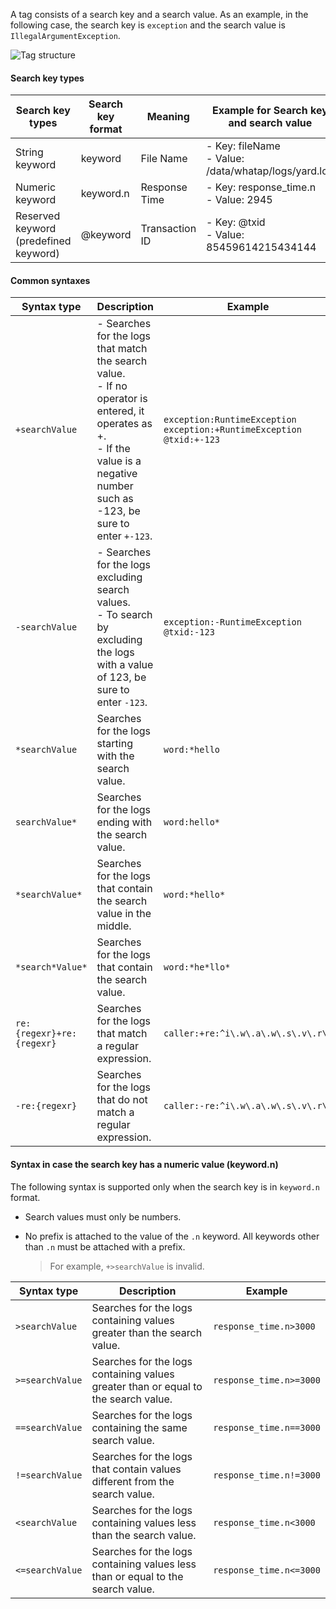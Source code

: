A tag consists of a search key and a search value. As an example, in the following case, the search key is `exception` and the search value is `IllegalArgumentException`.

![Tag structure](/img/log-filter-comp.png)

#### Search key types

| Search key types                          | Search key format | Meaning          | Example for Search key and search value                           | Seach example                             |
| ----------------------------------------- | ----------------- | ---------------- | ----------------------------------------------------------------- | ----------------------------------------- |
| String keyword                            | keyword           | File Name        | -   Key: fileName<br/> - Value: /data/whatap/logs/yard.log        | `fileName:/data/whatap/logs/yard.log`     |
| Numeric keyword                           | keyword.n         | Response Time    | -   Key: response_time.n<br/> - Value: 2945                       | `response_time.n>=2945`                   |
| Reserved keyword<br/>(predefined keyword) | @keyword          | Transaction ID   | -   Key: @txid<br/> - Value: 85459614215434144                    | `@txid:85459614215434144`                 |

<!-- 230913 임시 삭제 >

| 로그 본문 키워드                     | content      | 로그 본문   | - 키: content<br/> - 값: 사용자 입력값              | `content: *ERROR*`                    |

:::note

**Content 검색 키**

* Content 검색 키는 인덱싱되지 않은 로그의 본문을 대상으로 검색합니다. For example, if you enter `content: *ERROR*`, the logs containing `ERROR` are searched among the log bodies. 

* If you do not know which keywords need to be used for indexing, use the content search keys to identify the logs containing problematic keywords. Afterwards, you can improve the search performance by setting a parser with the keyword through the log parser settings in ***Log setting*** and creating indexes.

:::
-->

#### Common syntaxes

| Syntax type               | Description                                                                                                                                                                                 | Example                                                                            |
| ------------------------- | ------------------------------------------------------------------------------------------------------------------------------------------------------------------------------------------- | ---------------------------------------------------------------------------------- |
| `+searchValue`            | -   Searches for the logs that match the search value.<br/> - If no operator is entered, it operates as +.<br/> - If the value is a negative number such as -123, be sure to enter `+-123`. | `exception:RuntimeException` <br/> `exception:+RuntimeException`<br/>`@txid:+-123` |
| `-searchValue`            | -   Searches for the logs excluding search values.<br/> - To search by excluding the logs with a value of 123, be sure to enter `-123`.                                                     | `exception:-RuntimeException`<br/> `@txid:-123`                                    |
| `*searchValue`            | Searches for the logs starting with the search value.                                                                                                                                       | `word:*hello`                                                                      |
| `searchValue*`            | Searches for the logs ending with the search value.                                                                                                                                         | `word:hello*`                                                                      |
| `*searchValue*`           | Searches for the logs that contain the search value in the middle.                                                                                                                          | `word:*hello*`                                                                     |
| `*search*Value*`          | Searches for the logs that contain the search value.                                                                                                                                        | `word:*he*llo*`                                                                    |
| `re:{regexr}+re:{regexr}` | Searches for the logs that match a regular expression.                                                                                                                                      | `caller:+re:^i\.w\.a\.w\.s\.v\.r\.`                                                |
| `-re:{regexr}`            | Searches for the logs that do not match a regular expression.                                                                                                                               | `caller:-re:^i\.w\.a\.w\.s\.v\.r\.`                                                |

#### Syntax in case the search key has a numeric value (keyword.n)

The following syntax is supported only when the search key is in `keyword.n` format.

-   Search values must only be numbers.

-   No prefix is attached to the value of the `.n` keyword. All keywords other than `.n` must be attached with a prefix.

    > For example, `+>searchValue` is invalid.

| Syntax type       | Description                                                                        | Example                    |
| ----------------- | ---------------------------------------------------------------------------------- | -------------------------- |
| `>searchValue`    | Searches for the logs containing values greater than the search value.             | `response_time.n>3000`     |
| `>=searchValue`   | Searches for the logs containing values greater than or equal to the search value. | `response_time.n>=3000`    |
| `==searchValue`   | Searches for the logs containing the same search value.                            | `response_time.n==3000`    |
| `!=searchValue`   | Searches for the logs that contain values different from the search value.         | `response_time.n!=3000`    |
| `<searchValue`    | Searches for the logs containing values less than the search value.                | `response_time.n<3000`     |
| `<=searchValue`   | Searches for the logs containing values less than or equal to the search value.    | `response_time.n<=3000`    |

